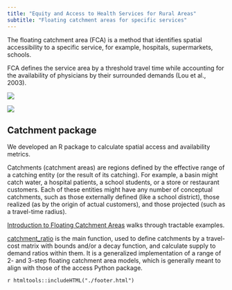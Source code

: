```yaml
---
title: "Equity and Access to Health Services for Rural Areas"
subtitle: "Floating catchment areas for specific services"
---
```


The floating catchment area (FCA) is a method that identifies spatial accessibility to a specific service, for example, hospitals, supermarkets, schools.

FCA defines the service area by a threshold travel time while accounting for the availability of physicians by their surrounded demands (Lou et al., 2003).

![](img/health-fca2.png)

![](img/health-fca1.png)

## Catchment package
We developed an R package to calculate spatial access and availability metrics.

Catchments (catchment areas) are regions defined by the effective range of a catching entity (or the result of its catching). For example, a basin might catch water, a hospital patients, a school students, or a store or restaurant customers. Each of these entities might have any number of conceptual catchments, such as those externally defined (like a school district), those realized (as by the origin of actual customers), and those projected (such as a travel-time radius).

[Introduction to Floating Catchment Areas](https://uva-bi-sdad.github.io/catchment/articles/introduction.html) walks through tractable examples.

[catchment_ratio](https://uva-bi-sdad.github.io/catchment/reference/catchment_ratio.html) is the main function, used to define catchments by a travel-cost matrix with bounds and/or a decay function, and calculate supply to demand ratios within them. It is a generalized implementation of a range of 2- and 3-step floating catchment area models, which is generally meant to align with those of the access Python package.

`r htmltools::includeHTML("./footer.html")`
